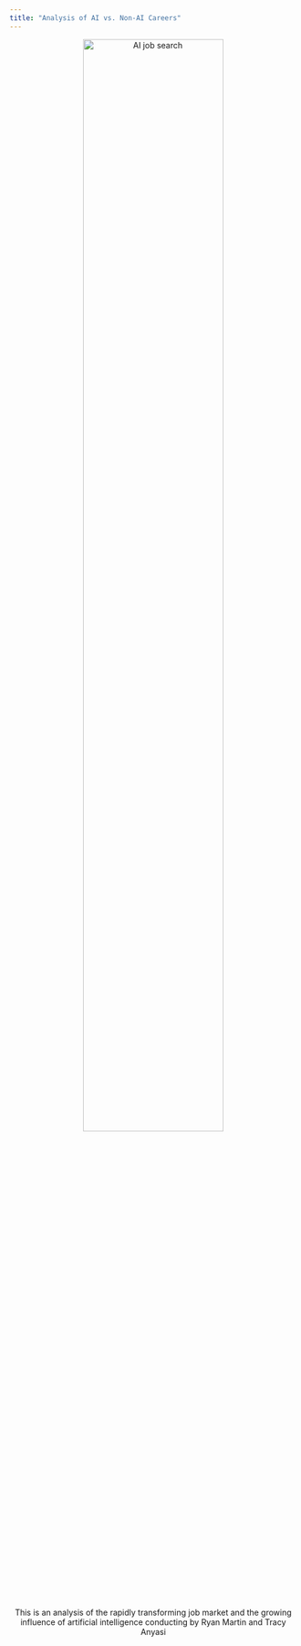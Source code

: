```yaml
---
title: "Analysis of AI vs. Non-AI Careers"
---
```


<div style="text-align: center;">
<img src="/figures/AI-job-search.png" alt="AI job search" style="width: 70%; max-width: 700px;" />
</div>

<div style="text-align: center;">
This is an analysis of the rapidly transforming job market and the growing influence of artificial intelligence conducting by Ryan Martin and Tracy Anyasi
</div>
